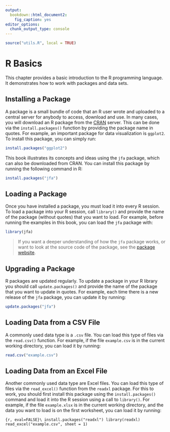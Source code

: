 ```yaml
---
output:
  bookdown::html_document2:
    fig_caption: yes
editor_options:
  chunk_output_type: console
---
```


```r
source("utils.R", local = TRUE)
```

# R Basics {#CHAPTER-R-BASICS}

This chapter provides a basic introduction to the R programming language. It
demonstrates how to work with packages and data sets.

## Installing a Package

A package is a small bundle of code that an R user wrote and uploaded to a
central server for anybody to access, download and use. In many cases, you will
download an R package from the [CRAN](http://cran.r-project.org/) server. This
can be done via the `install.packages()` function by providing the package name
in quotes. For example, an important package for data visualization is
`ggplot2`. To install this package, you can simply run:

```r
install.packages("ggplot2")
```

This book illustrates its concepts and ideas using the `jfa` package, which can
also be downloaded from CRAN. You can install this package by running the
following command in R:

```r
install.packages("jfa")
```

## Loading a Package

Once you have installed a package, you must load it into every R session. To
load a package into your R session, call `library()` and provide the name of the
package (without quotes) that you want to load. For example, before running the
examples in this book, you can load the `jfa` package with:

```r
library(jfa)
```

> If you want a deeper understanding of how the `jfa` package works, or want to
look at the source code of the package, see the
[package website](https://koenderks.github.io/jfa/).

## Upgrading a Package

R packages are updated regularly. To update a package in your R library you
should call `update.packages()` and provide the name of the package that you
want to update in quotes. For example, each time there is a new release of the
`jfa` package, you can update it by running:

```r
update.packages("jfa")
```

## Loading Data from a CSV File

A commonly used data type is a `.csv` file. You can load this type of files
via the `read.csv()` function. For example, if the file `example.csv` is in
the current working directory, you can load it by running:

```r
read.csv("example.csv")
```

## Loading Data from an Excel File

Another commonly used data type are Excel files. You can load this type of files
via the `read_excel()` function from the `readxl` package. For this to work, you
should first install this package using the `install.packages()` command and
load it into the R session using a call to `library()`. For example, if the file
`example.xlsx` is in the current working directory, and the data you want to
load is on the first worksheet, you can load it by running:

```{r, eval=FALSE}\
install.packages("readxl")
library(readxl)
read_excel("example.csv", sheet = 1)
```
